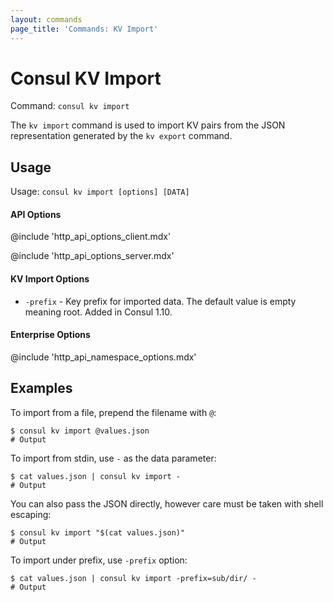 ```yaml
---
layout: commands
page_title: 'Commands: KV Import'
---
```



# Consul KV Import

Command: `consul kv import`

The `kv import` command is used to import KV pairs from the JSON representation
generated by the `kv export` command.

## Usage

Usage: `consul kv import [options] [DATA]`

#### API Options

@include 'http_api_options_client.mdx'

@include 'http_api_options_server.mdx'

#### KV Import Options

- `-prefix` - Key prefix for imported data. The default value is empty meaning
  root. Added in Consul 1.10.

#### Enterprise Options

@include 'http_api_namespace_options.mdx'

## Examples

To import from a file, prepend the filename with `@`:

```shell-session
$ consul kv import @values.json
# Output
```

To import from stdin, use `-` as the data parameter:

```shell-session
$ cat values.json | consul kv import -
# Output
```

You can also pass the JSON directly, however care must be taken with shell
escaping:

```shell-session
$ consul kv import "$(cat values.json)"
# Output
```

To import under prefix, use `-prefix` option:

```shell-session
$ cat values.json | consul kv import -prefix=sub/dir/ -
# Output
```
